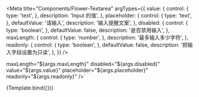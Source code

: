 
<Meta
  title="Components/Flower-Textarea"
  argTypes={{
    value: {
      control: {
        type: 'text',
      },
      description: 'Input 的值',
    },
    placeholder: {
      control: {
        type: 'text',
      },
      defaultValue: '请输入',
      description: '输入提醒文案',
    },
    disabled: {
      control: {
        type: 'boolean',
      },
      defaultValue: false,
      description: '是否禁用输入',
    },
    maxLength: {
      control: {
        type: 'number',
      },
      description: '最多输入多少字符',
    },
    readonly: {
      control: {
        type: 'boolean',
      },
      defaultValue: false,
      description: '把输入字段设置为只读',
    },
  }}
/>

  maxLength="${args.maxLength}"
  disabled="${args.disabled}"
  value="${args.value}"
  placeholder="${args.placeholder}"
  readonly="${args.readonly}"
/>`

<Canvas columns={2} withToolbar>
  <Story name="Default" args={{}}>
    {Template.bind({})}
  </Story>
</Canvas>

<ArgsTable story="Default" />
